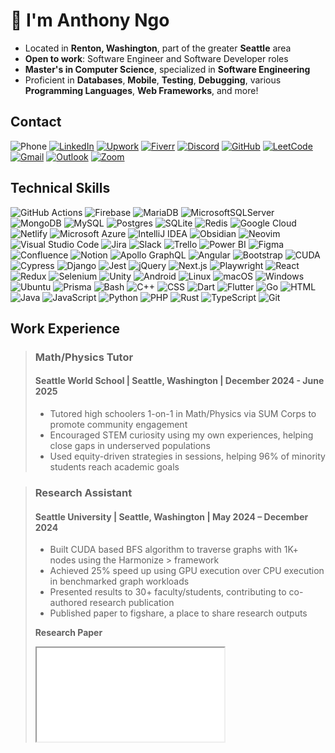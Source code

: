 # 👋 I'm Anthony Ngo

- Located in **Renton, Washington**, part of the greater **Seattle** area
- **Open to work**: Software Engineer and Software Developer roles
- **Master's in Computer Science**, specialized in **Software Engineering**
- Proficient in **Databases**, **Mobile**, **Testing**, **Debugging**, various **Programming Languages**, **Web Frameworks**, and more!

## Contact

![Phone](https://img.shields.io/badge/phone-+12063494860-8A2BE2)
[![LinkedIn](https://custom-icon-badges.demolab.com/badge/LinkedIn-0A66C2?logo=linkedin-white&logoColor=fff)](https://www.linkedin.com/in/anthongo)
[![Upwork](https://img.shields.io/badge/Upwork-6FDA44?logo=upwork&logoColor=fff)](https://www.upwork.com/freelancers/~01cfbb56c2bb5b594d)
[![Fiverr](https://img.shields.io/badge/Fiverr-1DBF73?logo=fiverr&logoColor=fff)](https://www.fiverr.com/anthonyngo4860)
[![Discord](https://img.shields.io/badge/Discord-%235865F2.svg?&logo=discord&logoColor=white)](https://discord.com/users/vadlus)
[![GitHub](https://img.shields.io/badge/GitHub-%23121011.svg?logo=github&logoColor=white)](https://github.com/anthongo)
[![LeetCode](https://img.shields.io/badge/LeetCode-000000?logo=LeetCode&logoColor=#d16c06)](https://leetcode.com/u/vadlus)
[![Gmail](https://img.shields.io/badge/Gmail-D14836?logo=gmail&logoColor=white)](mailto:anthonyngo002@gmail.com)
[![Outlook](https://img.shields.io/badge/Microsoft_Outlook-0078D4?style=for-the-badge&logo=microsoft-outlook&logoColor=white)](mailto:anthony.ngoxd@outlook.com)
[![Zoom](https://img.shields.io/badge/Zoom-2D8CFF?style=for-the-badge&logo=zoom&logoColor=white)](https://us05web.zoom.us/launch/chat?src=direct_chat_link&email=anthonyngo002%40gmail.com)

## Technical Skills

![GitHub Actions](https://img.shields.io/badge/github%20actions-%232671E5.svg?style=for-the-badge&logo=githubactions&logoColor=white)
![Firebase](https://img.shields.io/badge/firebase-a08021?style=for-the-badge&logo=firebase&logoColor=ffcd34)
![MariaDB](https://img.shields.io/badge/MariaDB-003545?style=for-the-badge&logo=mariadb&logoColor=white)
![MicrosoftSQLServer](https://img.shields.io/badge/Microsoft%20SQL%20Server-CC2927?style=for-the-badge&logo=microsoft%20sql%20server&logoColor=white)
![MongoDB](https://img.shields.io/badge/MongoDB-%234ea94b.svg?style=for-the-badge&logo=mongodb&logoColor=white)
![MySQL](https://img.shields.io/badge/mysql-4479A1.svg?style=for-the-badge&logo=mysql&logoColor=white)
![Postgres](https://img.shields.io/badge/postgres-%23316192.svg?style=for-the-badge&logo=postgresql&logoColor=white)
![SQLite](https://img.shields.io/badge/sqlite-%2307405e.svg?style=for-the-badge&logo=sqlite&logoColor=white)
![Redis](https://img.shields.io/badge/redis-%23DD0031.svg?style=for-the-badge&logo=redis&logoColor=white)
![Google Cloud](https://img.shields.io/badge/Google%20Cloud-%234285F4.svg?logo=google-cloud&logoColor=white)
![Netlify](https://img.shields.io/badge/Netlify-%23000000.svg?logo=netlify&logoColor=#00C7B7)
![Microsoft Azure](https://custom-icon-badges.demolab.com/badge/Microsoft%20Azure-0089D6?logo=msazure&logoColor=white)
![IntelliJ IDEA](https://img.shields.io/badge/IntelliJIDEA-000000.svg?logo=intellij-idea&logoColor=white)
![Obsidian](https://img.shields.io/badge/Obsidian-%23483699.svg?&logo=obsidian&logoColor=white)
![Neovim](https://img.shields.io/badge/Neovim-57A143?logo=neovim&logoColor=fff)
![Visual Studio Code](https://custom-icon-badges.demolab.com/badge/Visual%20Studio%20Code-0078d7.svg?logo=vsc&logoColor=white)
![Jira](https://img.shields.io/badge/Jira-0052CC?logo=jira&logoColor=fff)
![Slack](https://img.shields.io/badge/Slack-4A154B?logo=slack&logoColor=fff)
![Trello](https://img.shields.io/badge/Trello-0052CC?logo=trello&logoColor=fff)
![Power BI](https://custom-icon-badges.demolab.com/badge/Power%20BI-F1C912?logo=power-bi&logoColor=fff)
![Figma](https://img.shields.io/badge/Figma-F24E1E?logo=figma&logoColor=white)
![Confluence](https://img.shields.io/badge/Confluence-172B4D?logo=confluence&logoColor=fff)
![Notion](https://img.shields.io/badge/Notion-000?logo=notion&logoColor=fff)
![Apollo GraphQL](https://img.shields.io/badge/Apollo%20GraphQL-311C87?logo=apollographql&logoColor=fff)
![Angular](https://img.shields.io/badge/Angular-%23DD0031.svg?logo=angular&logoColor=white)
![Bootstrap](https://img.shields.io/badge/Bootstrap-7952B3?logo=bootstrap&logoColor=fff)
![CUDA](https://img.shields.io/badge/CUDA-76B900?logo=nvidia&logoColor=fff)
![Cypress](https://img.shields.io/badge/Cypress-69D3A7?logo=cypress&logoColor=fff)
![Django](https://img.shields.io/badge/Django-%23092E20.svg?logo=django&logoColor=white)
![Jest](https://img.shields.io/badge/Jest-C21325?logo=jest&logoColor=fff)
![jQuery](https://img.shields.io/badge/jQuery-0769AD?logo=jquery&logoColor=fff)
![Next.js](https://img.shields.io/badge/Next.js-black?logo=next.js&logoColor=white)
![Playwright](https://custom-icon-badges.demolab.com/badge/Playwright-2EAD33?logo=playwright&logoColor=fff)
![React](https://img.shields.io/badge/React-%2320232a.svg?logo=react&logoColor=%2361DAFB)
![Redux](https://img.shields.io/badge/Redux-764ABC?logo=redux&logoColor=fff)
![Selenium](https://img.shields.io/badge/Selenium-43B02A?logo=selenium&logoColor=fff)
![Unity](https://img.shields.io/badge/Unity-%23000000.svg?logo=unity&logoColor=white)
![Android](https://img.shields.io/badge/Android-3DDC84?logo=android&logoColor=white)
![Linux](https://img.shields.io/badge/Linux-FCC624?logo=linux&logoColor=black)
![macOS](https://img.shields.io/badge/macOS-000000?logo=apple&logoColor=F0F0F0)
![Windows](https://custom-icon-badges.demolab.com/badge/Windows-0078D6?logo=windows11&logoColor=white)
![Ubuntu](https://img.shields.io/badge/Ubuntu-E95420?logo=ubuntu&logoColor=white)
![Prisma](https://img.shields.io/badge/Prisma-2D3748?logo=prisma&logoColor=white)
![Bash](https://img.shields.io/badge/Bash-4EAA25?logo=gnubash&logoColor=fff)
![C++](https://img.shields.io/badge/C++-%2300599C.svg?logo=c%2B%2B&logoColor=white)
![CSS](https://img.shields.io/badge/CSS-639?logo=css&logoColor=fff)
![Dart](https://img.shields.io/badge/Dart-%230175C2.svg?logo=dart&logoColor=white)
![Flutter](https://img.shields.io/badge/Flutter-02569B?logo=flutter&logoColor=fff)
![Go](https://img.shields.io/badge/Go-%2300ADD8.svg?&logo=go&logoColor=white)
![HTML](https://img.shields.io/badge/HTML-%23E34F26.svg?logo=html5&logoColor=white)
![Java](https://img.shields.io/badge/Java-%23ED8B00.svg?logo=openjdk&logoColor=white)
![JavaScript](https://img.shields.io/badge/JavaScript-F7DF1E?logo=javascript&logoColor=000)
![Python](https://img.shields.io/badge/Python-3776AB?logo=python&logoColor=fff)
![PHP](https://img.shields.io/badge/php-%23777BB4.svg?&logo=php&logoColor=white)
![Rust](https://img.shields.io/badge/Rust-%23000000.svg?e&logo=rust&logoColor=white)
![TypeScript](https://img.shields.io/badge/TypeScript-3178C6?logo=typescript&logoColor=fff)
![Git](https://img.shields.io/badge/Git-F05032?logo=git&logoColor=fff)

## Work Experience

> ### Math/Physics Tutor
>
> #### Seattle World School | Seattle, Washington | December 2024 - June 2025
>
> - Tutored high schoolers 1-on-1 in Math/Physics via SUM Corps to promote community engagement
> - Encouraged STEM curiosity using my own experiences, helping close gaps in underserved populations
> - Used equity-driven strategies in sessions, helping 96% of minority students reach academic goals

> ### Research Assistant
>
> #### Seattle University | Seattle, Washington | May 2024 – December 2024
>
> - Built CUDA based BFS algorithm to traverse graphs with 1K+ nodes using the Harmonize > framework
> - Achieved 25% speed up using GPU execution over CPU execution in benchmarked graph workloads
> - Presented results to 30+ faculty/students, contributing to co-authored research publication
> - Published paper to figshare, a place to share research outputs
>
> **Research Paper**
> <iframe title="Research Paper" src="/MSCS/Harmonize BFS Technical Report.pdf" />

> ### Junior SQL Developer
>
> #### People Tech Group | Redmond, Washington | January 2023 – March 2023
>
> - Optimized 4 ETL pipelines used in global Microsoft processes, improving reporting acro-s departments
> - Built SQL tool unifying 5+ databases into 1 spreadsheet, streamlining -ross-departmental reporting
> - Tracked user acquisition data (Jun-Dec 2022) with Power BI, driving strategy insights for 100K+ users
> - Endorsed by Sr. Data Engineer for effective communication skills
>
> **Letter of Recommendation**
> <iframe title="Letter of Recommendation" src="/People Tech Group LoR.pdf" />

> ### Information Technology Intern
>
> #### Florida Blue | Remote | June 2021 – August 2021
>
> - Built SSIS package for NACHA compliant conversion, now used to encrypt personal info of customers
> - Delivered 10+ backend tasks using Oracle SQL, and Java with Java Server Pages
> - Contributed to 3 sprints on 10-person Scrum team, enhancing enrollment system features
> - Endorsed by Sr. IT Developer for exceptional speed and accuracy
>
> **Letter of Recommendation**
> <iframe title="Letter of Recommendation" src="/Florida Blue LoR.pdf" />

## Projects

> ### Accessible UX Overhaul for Senior Services
>
> #### September 2024 – March 2025
>
> - Redesigned 5+ web pages using HTML/CSS/PHP to improve readability and user interface design
> - Automated CI/CD pipeline by integrating GitHub Actions, reducing deployment steps from 5 to 1
> - Coordinated code reviews with 5 team members via pull requests, ensuring code quality of 100%
> - Integrated 5+ Cypress tests and Google Analytics, catching issues and improving user tracking
>
> **Projects Day Presentation**
> <iframe title="Projects Day" src="/MSCS/Projects Day Presentation.pdf" />

> ### Survey Platform with AI analysis
>
> #### September 2024 – December 2024
>
> - Synchronized with 5 MongoDB collections using Mongoose as ORM
> - Developed a 3 tab interface with Angular, using Bootstrap for CSS styling
> - Analyzed survey responses with ChatGPT/Gemini, leading to better understanding
>
> **Demo**
> <iframe title="SurveySage" src="https://tinyurl.com/survey-sage" />

> ### Companion Loyalty Program
>
> #### September 2021 - June 2022
>
> - Integrated MSAL.js to verify student status, expanding partnerships with colleges
> - Built an interface in React/PHP for vendors to modify location, hours, promotions, and more
> - Hooked into Square Payments API, allowing for earning loyalty points based on amount spent
>
> **Demo**
> <iframe title="Satchl" src="https://satchl.com" />
